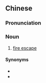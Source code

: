 ==Chinese==
{{zh-forms|type=21}}

===Pronunciation===
{{zh-pron
|m=táoshēngtī
|cat=n
}}

===Noun===
{{zh-noun}}

# [[fire escape]]

====Synonyms====
* {{zh-l|太平梯}}
* {{zh-l|消防梯}}